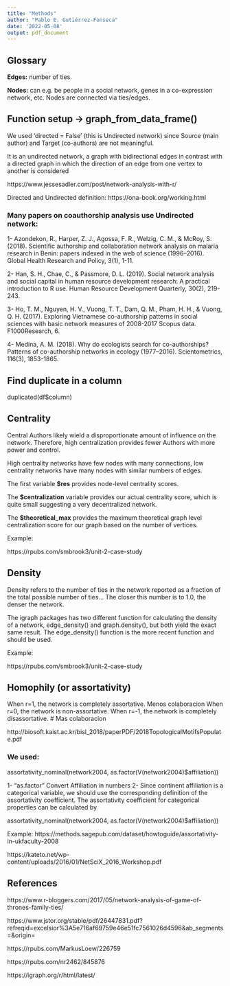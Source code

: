 ```yaml
---
title: "Methods"
author: "Pablo E. Gutiérrez-Fonseca"
date: '2022-05-08'
output: pdf_document
---
```


## Glossary

**Edges:** number of ties.

**Nodes:** can e.g. be people in a social network, genes in a co-expression network, etc. Nodes are connected via ties/edges.

## Function setup ->  graph_from_data_frame()

We used 'directed = False' (this is Undirected network) since Source (main author) and Target (co-authors) are not meaningful.

It is an undirected network, a graph with bidirectional edges in contrast with a directed graph in which the direction of an edge from one vertex to another is considered

https://www.jessesadler.com/post/network-analysis-with-r/

Directed and Undirected definition:
https://ona-book.org/working.html

### Many papers on coauthorship analysis use Undirected network:

1- Azondekon, R., Harper, Z. J., Agossa, F. R., Welzig, C. M., & McRoy, S. (2018). Scientific authorship and collaboration network analysis on malaria research in Benin: papers indexed in the web of science (1996–2016). Global Health Research and Policy, 3(1), 1-11.

2- Han, S. H., Chae, C., & Passmore, D. L. (2019). Social network analysis and social capital in human resource development research: A practical introduction to R use. Human Resource Development Quarterly, 30(2), 219-243.

3- Ho, T. M., Nguyen, H. V., Vuong, T. T., Dam, Q. M., Pham, H. H., & Vuong, Q. H. (2017). Exploring Vietnamese co-authorship patterns in social sciences with basic network measures of 2008-2017 Scopus data. F1000Research, 6.

4- Medina, A. M. (2018). Why do ecologists search for co-authorships? Patterns of co-authorship networks in ecology (1977–2016). Scientometrics, 116(3), 1853-1865.



## Find duplicate in a column 

duplicated(df$column)

## Centrality

Central Authors likely wield a disproportionate amount of influence on the network. Therefore, high centralization provides fewer Authors with more power and control.

High centrality networks have few nodes with many connections, low centrality networks have many nodes with similar numbers of edges.


The first variable  **$res** provides node-level centrality scores.

The  **$centralization** variable provides our actual centrality score, which is quite small suggesting a very decentralized network.

The **$theoretical_max** provides the maximum theoretical graph level centralization score for our graph based on the number of vertices.


Example:

https://rpubs.com/smbrook3/unit-2-case-study


## Density

Density refers to the number of ties in the network reported as a fraction of the total possible number of ties… The closer this number is to 1.0, the denser the network.

The igraph packages has two different function for calculating the density of a network, edge_density() and graph.density(), but both yield the exact same result. The edge_density() function is the more recent function and should be used.

Example:

https://rpubs.com/smbrook3/unit-2-case-study


## Homophily (or assortativity)
When r=1, the network is completely assortative. Menos colaboracion
When r=0, the network is non-assortative. 
When r=-1, the network is completely disassortative.  # Mas colaboracion

http://biosoft.kaist.ac.kr/bisl_2018/paperPDF/2018TopologicalMotifsPopulate.pdf

### We used:

assortativity_nominal(network2004, as.factor(V(network2004)$affiliation))

1- "as.factor"  Convert Affiliation in numbers
2- Since continent affiliation is a categorical variable, we should use the corresponding definition of the assortativity coefficient. The assortativity coefficient for categorical properties can be calculated by

assortativity_nominal(network2004, as.factor(V(network2004)$affiliation))

Example:
https://methods.sagepub.com/dataset/howtoguide/assortativity-in-ukfaculty-2008

https://kateto.net/wp-content/uploads/2016/01/NetSciX_2016_Workshop.pdf



## References

https://www.r-bloggers.com/2017/05/network-analysis-of-game-of-thrones-family-ties/

https://www.jstor.org/stable/pdf/26447831.pdf?refreqid=excelsior%3A5e716af69759e46e51fc7561026d4596&ab_segments=&origin=

https://rpubs.com/MarkusLoew/226759

https://rpubs.com/nr2462/845876

https://igraph.org/r/html/latest/

